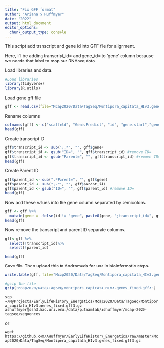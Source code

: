 ```yaml
---
title: "Fix GFF format"
author: "Ariana S Huffmyer"
date: "2022"
output: html_document
editor_options: 
  chunk_output_type: console
---
```

This script add transcript and gene id into GFF file for alignment.  

Here, I'll be adding transcript_id= and gene_id= to 'gene' column because we needs that label to map our RNAseq data  

Load libraries and data. 
```r
#Load libraries
library(tidyverse)
library(R.utils)
```

Load  gene gff file

```r
gff <- read.csv(file="Mcap2020/Data/TagSeq/Montipora_capitata_HIv3.genes.gff3", header=FALSE, sep="\t") 
```

Rename columns 

```r
colnames(gff) <- c("scaffold", "Gene.Predict", "id", "gene.start","gene.stop", "pos1", "pos2","pos3", "gene")
head(gff)
```

Create transcript ID  
```r
gff$transcript_id <- sub(";.*", "", gff$gene)
gff$transcript_id <- gsub("ID=", "", gff$transcript_id) #remove ID= 
gff$transcript_id <- gsub("Parent=", "", gff$transcript_id) #remove ID= 
head(gff)
```

Create Parent ID 
```r
gff$parent_id <- sub(".*Parent=", "", gff$gene)
gff$parent_id <- sub(";.*", "", gff$parent_id)
gff$parent_id <- gsub("ID=", "", gff$parent_id) #remove ID= 
head(gff)
```

Now add these values into the gene column separated by semicolons.  

```r
gff <- gff %>% 
  mutate(gene = ifelse(id != "gene", paste0(gene, ";transcript_id=", gff$transcript_id, ";gene_id=", gff$parent_id),  paste0(gene)))
head(gff)
```

Now remove the transcript and parent ID separate columns.  

```r
gff<-gff %>%
  select(!transcript_id)%>%
  select(!parent_id)

head(gff)
```

Save file. Then upload this to Andromeda for use in bioinformatic steps.  

```r
write.table(gff, file="Mcap2020/Data/TagSeq/Montipora_capitata_HIv3.genes_fixed.gff3", sep="\t", col.names = FALSE, row.names=FALSE, quote=FALSE)

#gzip the file 
gzip("Mcap2020/Data/TagSeq/Montipora_capitata_HIv3.genes_fixed.gff3")
```

`scp ~/MyProjects/EarlyLifeHistory_Energetics/Mcap2020/Data/TagSeq/Montipora_capitata_HIv3.genes_fixed.gff3.gz ashuffmyer@ssh3.hac.uri.edu:/data/putnamlab/ashuffmyer/mcap-2020-tagseq/sequences`

or 

`wget https://github.com/AHuffmyer/EarlyLifeHistory_Energetics/raw/master/Mcap2020/Data/TagSeq/Montipora_capitata_HIv3.genes_fixed.gff3.gz`  

